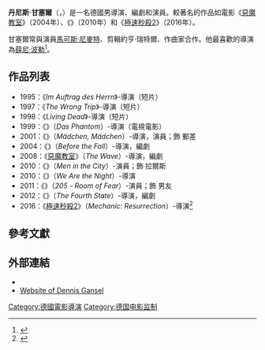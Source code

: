 {{noteTA
|G1=Movie
|G2=Show
}}
{{藝人
| type = 導演
| name = 丹尼斯·甘塞爾
| foreignname = Dennis Gansel
| image = Wir sind die Nacht (Österreichpremiere 2010.10.27) Dennis Gansel.jpg
| caption = 甘塞爾於2010年
| birth_name = 
| birth_date = {{birth date and age|mf=yes|1973|10|4}}
| birth_place = {{DEU}}[[漢諾威|漢諾威]]
| nationality = {{DEU}}
| alma_mater = 
| residence = 
| occupation = 導演，編劇，演員
| years_active = 1995年至今
| spouse = 
| children = 
| website = 
}}
'''丹尼斯·甘塞爾'''（{{lang-de|'''Dennis Gansel'''}}，{{bd|1973年|10月4日|||catIdx=G}}）是一名德國男導演、編劇和演員。較著名的作品如電影《[[惡魔教室|惡魔教室]]》（2004年）、《{{link-en|艷訪吸血鬼|We Are the Night (film)}}》（2010年）和《[[極速秒殺2|極速秒殺2]]》（2016年）。

甘塞爾常與演員[[馬可斯·尼麥特|馬可斯·尼麥特]]、剪輯約亨·瑞特爾、作曲家{{link-en|海科·麥利|Heiko Maile}}合作。他最喜歡的導演為[[薛尼·波勒|薛尼·波勒]]<ref>{{cite web|url=https://www.youtube.com/watch?v=J8W66Y2a5YI|title=DIE WELLE-Regisseur im FILMCHECK - Dennis Gansel zu DIE VIERTE MACHT|first=|last=Moviepilot|date=2012-03-01|publisher=|via=YouTube|accessdate=2019-06-22|archive-date=2016-03-07|archive-url=https://web.archive.org/web/20160307045105/https://www.youtube.com/watch?v=J8W66Y2a5YI|dead-url=no}}</ref>。

== 作品列表 ==
*1995：《''Im Auftrag des Herrn''》-導演（短片）
*1997：《''The Wrong Trip''》-導演（短片）
*1998：《''Living Dead''》-導演（短片）
*1999：《{{link-en|達斯幻影|Das Phantom}}》（''Das Phantom''）-導演（電視電影）
*2001：《{{link-en|女孩 (2001年電影)|Mädchen, Mädchen|女孩}}》（''Mädchen, Mädchen''）-導演，演員；飾 郵差
*2004：《{{link-en|英雄教育|Before the Fall}}》（''Before the Fall''）-導演，編劇
*2008：《[[惡魔教室|惡魔教室]]》（''The Wave''）-導演，編劇
*2010：《{{link-en|亞當變奏曲|Men in the City}}》（''Men in the City''）-演員；飾 拉爾斯
*2010：《{{link-en|艷訪吸血鬼|We Are the Night (film)}}》（''We Are the Night''）-導演
*2011：《{{link-en|205：恐懼室|205 - Room of Fear}}》（''205 - Room of Fear''）-演員；飾 男友
*2012：《{{link-en|第四種權力|The Fourth State}}》（''The Fourth State''）-導演，編劇
*2016：《[[極速秒殺2|極速秒殺2]]》（''Mechanic: Resurrection''）-導演<ref>{{cite web|url=https://www.comingsoon.net/movies/news/114585-jason-statham-to-return-as-the-mechanic|title=Jason Statham to Return as The Mechanic|date=2014-02-07|website=ComingSoon.net|accessdate=2019-06-22|archive-date=2018-11-21|archive-url=https://web.archive.org/web/20181121031937/https://www.comingsoon.net/movies/news/114585-jason-statham-to-return-as-the-mechanic|dead-url=no}}</ref>

== 參考文獻 ==
{{reflist|30em}}

== 外部連結 ==
{{commons category|Dennis Gansel}}
* {{IMDb name|id=0304541|name=Dennis Gansel}}
* [https://web.archive.org/web/20190529053549/http://dennisgansel.com/ Website of Dennis Gansel]

{{Authority control}}

{{DEFAULTSORT:Gansel, Dennis}}

[[Category:德國電影導演|Category:德國電影導演]]
[[Category:德国电影监制|Category:德国电影监制]]